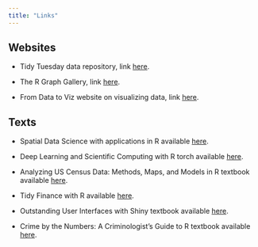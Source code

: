 ```yaml
---
title: "Links"
---
```


## Websites

* Tidy Tuesday data repository, link [here](https://github.com/rfordatascience/tidytuesday/tree/master).

* The R Graph Gallery, link [here](https://r-graph-gallery.com/index.html).

* From Data to Viz website on visualizing data, link [here](https://www.data-to-viz.com/#explore).

## Texts

* Spatial Data Science with applications in R available [here](https://r-spatial.org/book/).

* Deep Learning and Scientific Computing with R torch available [here](https://skeydan.github.io/Deep-Learning-and-Scientific-Computing-with-R-torch/).

* Analyzing US Census Data: Methods, Maps, and Models in R textbook available [here](https://walker-data.com/census-r/).

* Tidy Finance with R available [here](https://www.tidy-finance.org/).

* Outstanding User Interfaces with Shiny textbook available [here](https://unleash-shiny.rinterface.com/).

* Crime by the Numbers: A Criminologist’s Guide to R textbook available [here](https://crimebythenumbers.com/).

